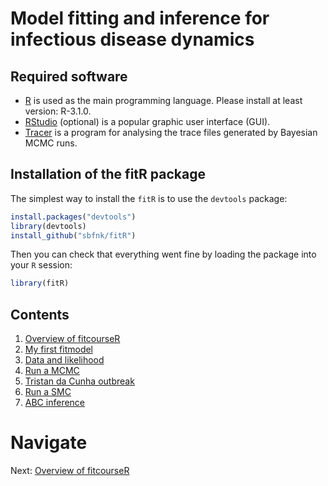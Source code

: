 # Model fitting and inference for infectious disease dynamics

## Required software
* [R](http://cran.r-project.org) is used as the main programming language. Please install at least version: R-3.1.0. 
* [RStudio](http://www.rstudio.com/products/rstudio/download/) (optional) is a popular graphic user interface (GUI).
* [Tracer](http://tree.bio.ed.ac.uk/software/tracer) is a program for analysing the trace files generated by Bayesian MCMC runs.

## Installation of the fitR package

The simplest way to install the `fitR` is to use the `devtools` package:

```r
install.packages("devtools")
library(devtools)
install_github("sbfnk/fitR")
```

Then you can check that everything went fine by loading the package into your `R` session:

```r
library(fitR)
```

## Contents

1. [Overview of fitcourseR](fitcourseR.md)
2. [My first fitmodel](first_fitmodel.md)
3. [Data and likelihood](data_likelihood.md)
4. [Run a MCMC](mcmc.md)
5. [Tristan da Cunha outbreak](play_with_seitl.md)
6. [Run a SMC](smc.md)
7. [ABC inference](ABC.md)


# Navigate
Next: [Overview of fitcourseR](fitcourseR.md)